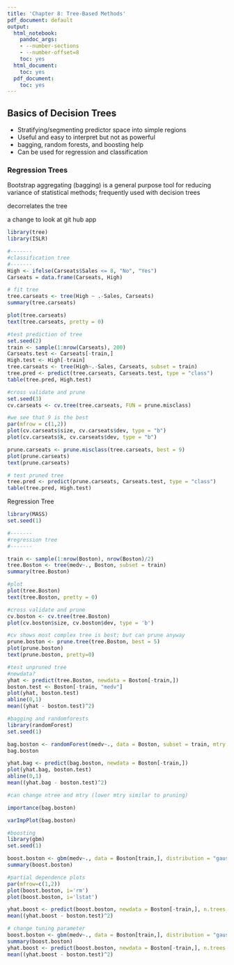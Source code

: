 ```yaml
---
title: 'Chapter 8: Tree-Based Methods'
pdf_document: default
output:
  html_notebook:
    pandoc_args:
    - --number-sections
    - --number-offset=8
    toc: yes
  html_document:
    toc: yes
  pdf_document:
    toc: yes
---
```

\setcounter{section}{8}

## Basics of Decision Trees

* Stratifying/segmenting predictor space into simple regions
* Useful and easy to interpret but not as powerful
* bagging, random forests, and boosting help
* Can be used for regression and classification

### Regression Trees


\subsubsection{Classification Trees}

\subsubsection{Tree Versus Linear Models}

\subsubsection{Advantages and Disadvantages of Trees}


\subsection{Bagging, Random Forests, Boosting}

\subsection{Bagging}

Bootstrap aggregating (bagging) is a general purpose tool for reducing variance of statistical methods; frequently used with decision trees

\subsection{Random Forests}

decorrelates the tree

a change to look at git hub app

\subsection{Boosting}

\section{Lab}

```r
library(tree)
library(ISLR)

#-------
#classification tree
#-------
High <- ifelse(Carseats$Sales <= 8, "No", "Yes")
Carseats = data.frame(Carseats, High)

# fit tree
tree.carseats <- tree(High ~ .-Sales, Carseats)
summary(tree.carseats)

plot(tree.carseats)
text(tree.carseats, pretty = 0)

#test prediction of tree
set.seed(2)
train <- sample(1:nrow(Carseats), 200)
Carseats.test <- Carseats[-train,]
High.test <- High[-train]
tree.carseats <- tree(High~.-Sales, Carseats, subset = train)
tree.pred <- predict(tree.carseats, Carseats.test, type = "class")
table(tree.pred, High.test)

#cross validate and prune
set.seed(3)
cv.carseats <- cv.tree(tree.carseats, FUN = prune.misclass)

#we see that 9 is the best
par(mfrow = c(1,2))
plot(cv.carseats$size, cv.carseats$dev, type = "b")
plot(cv.carseats$k, cv.carseats$dev, type = "b")

prune.carseats <- prune.misclass(tree.carseats, best = 9)
plot(prune.carseats)
text(prune.carseats)

# test pruned tree
tree.pred <- predict(prune.carseats, Carseats.test, type = "class")
table(tree.pred, High.test)
```

Regression Tree

```r
library(MASS)
set.seed(1)

#-------
#regression tree
#-------

train <- sample(1:nrow(Boston), nrow(Boston)/2)
tree.Boston <- tree(medv~., Boston, subset = train)
summary(tree.Boston)

#plot
plot(tree.Boston)
text(tree.Boston, pretty = 0)

#cross validate and prune
cv.boston <- cv.tree(tree.Boston)
plot(cv.boston$size, cv.boston$dev, type = 'b')

#cv shows most complex tree is best; but can prune anyway
prune.boston <- prune.tree(tree.Boston, best = 5)
plot(prune.boston)
text(prune.boston, pretty=0)

#test unpruned tree
#newdata?
yhat <- predict(tree.Boston, newdata = Boston[-train,])
boston.test <- Boston[-train, "medv"]
plot(yhat, boston.test)
abline(0,1)
mean((yhat - boston.test)^2)
```

```r
#bagging and randomforests
library(randomForest)
set.seed(1)

bag.boston <- randomForest(medv~., data = Boston, subset = train, mtry = 13, importance = TRUE)
bag.boston

yhat.bag <- predict(bag.boston, newdata = Boston[-train,])
plot(yhat.bag, boston.test)
abline(0,1)
mean((yhat.bag - boston.test)^2)

#can change ntree and mtry (lower mtry similar to pruning)

importance(bag.boston)

varImpPlot(bag.boston)
```

```r
#boosting
library(gbm)
set.seed(1)

boost.boston <- gbm(medv~., data = Boston[train,], distribution = "gaussian", n.trees = 5000, interaction.depth = 4)
summary(boost.boston)

#partial dependence plots
par(mfrow=c(1,2))
plot(boost.boston, i='rm')
plot(boost.boston, i='lstat')

yhat.boost <- predict(boost.boston, newdata = Boston[-train,], n.trees = 5000)
mean((yhat.boost - boston.test)^2)

# change tuning parameter
boost.boston <- gbm(medv~., data = Boston[train,], distribution = "gaussian", n.trees = 5000, interaction.depth = 4, shrinkage = 0.2, verbose = F)
summary(boost.boston)
yhat.boost <- predict(boost.boston, newdata = Boston[-train,], n.trees = 5000)
mean((yhat.boost - boston.test)^2)
```


















